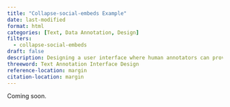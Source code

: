 ```yaml
---
title: "Collapse-social-embeds Example"
date: last-modified
format: html
categories: [Text, Data Annotation, Design]
filters:
  - collapse-social-embeds
draft: false
description: Designing a user interface where human annotators can provide explanations for text data. This can help improve the transparency and interpretability of machine learning models, as well as improve their performance.
threeword: Text Annotation Interface Design
reference-location: margin
citation-location: margin
---
```

Coming soon.